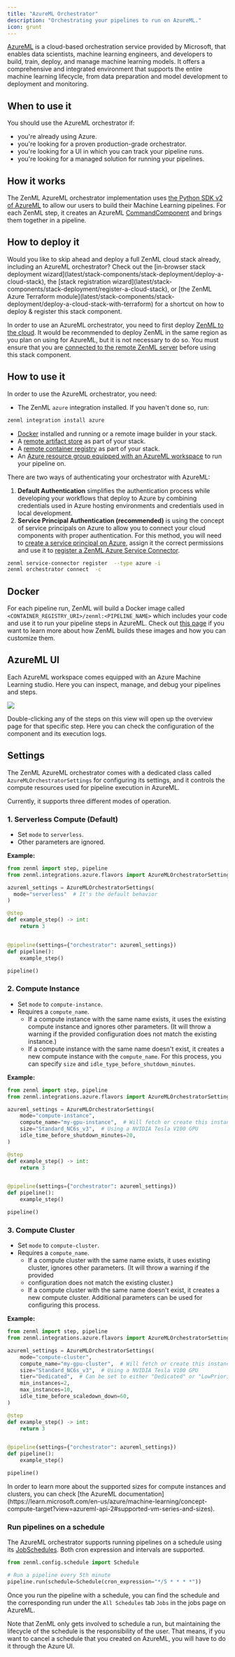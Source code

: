 ```yaml
---
title: "AzureML Orchestrator"
description: "Orchestrating your pipelines to run on AzureML."
icon: grunt
---
```


[AzureML](https://azure.microsoft.com/en-us/products/machine-learning) is a cloud-based orchestration service provided by Microsoft, that enables data scientists, machine learning engineers, and developers to build, train, deploy, and manage machine learning models. It offers a comprehensive and integrated environment that supports the entire machine learning lifecycle, from data preparation and model development to deployment and monitoring.

## When to use it

You should use the AzureML orchestrator if:

* you're already using Azure.
* you're looking for a proven production-grade orchestrator.
* you're looking for a UI in which you can track your pipeline runs.
* you're looking for a managed solution for running your pipelines.

## How it works

The ZenML AzureML orchestrator implementation uses [the Python SDK v2 of AzureML](https://learn.microsoft.com/en-gb/python/api/overview/azure/ai-ml-readme?view=azure-python) to allow our users to build their Machine Learning pipelines. For each ZenML step, it creates an AzureML [CommandComponent](https://learn.microsoft.com/en-us/python/api/azure-ai-ml/azure.ai.ml.entities.commandcomponent?view=azure-python) and brings them together in a pipeline.

## How to deploy it

<Info>
    Would you like to skip ahead and deploy a full ZenML cloud stack already, including an AzureML orchestrator? Check out the [in-browser stack deployment wizard](latest/stack-components/stack-deployment/deploy-a-cloud-stack), the [stack registration wizard](latest/stack-components/stack-deployment/register-a-cloud-stack), or [the ZenML Azure Terraform module](latest/stack-components/stack-deployment/deploy-a-cloud-stack-with-terraform) for a shortcut on how to deploy & register this stack component.
</Info>

In order to use an AzureML orchestrator, you need to first deploy [ZenML to the cloud](latest/getting-started/deploying-zenml). It would be recommended to deploy ZenML in the same region as you plan on using for AzureML, but it is not necessary to do so. You must ensure that you are [connected to the remote ZenML server](latest/usage/resource-data-management/connecting-to-zenml/connect-in-with-your-user-interactive) before using this stack component.

## How to use it

In order to use the AzureML orchestrator, you need:

* The ZenML `azure` integration installed. If you haven't done so, run:

```bash
zenml integration install azure
```

* [Docker](https://www.docker.com) installed and running or a remote image builder in your stack.
* A [remote artifact store](latest/stack-components/artifact-stores) as part of your stack.
* A [remote container registry](latest/stack-components/container-registries) as part of your stack.
* An [Azure resource group equipped with an AzureML workspace](https://learn.microsoft.com/en-us/azure/machine-learning/quickstart-create-resources?view=azureml-api-2) to run your pipeline on.

There are two ways of authenticating your orchestrator with AzureML:

1. **Default Authentication** simplifies the authentication process while developing your workflows that deploy to Azure by combining credentials used in Azure hosting environments and credentials used in local development.
2. **Service Principal Authentication (recommended)** is using the concept of service principals on Azure to allow you to connect your cloud components with proper authentication. For this method, you will need to [create a service principal on Azure](https://learn.microsoft.com/en-us/azure/developer/python/sdk/authentication-on-premises-apps?tabs=azure-portal), assign it the correct permissions and use it to [register a ZenML Azure Service Connector](https://docs.zenml.io/usage/resource-data-management/auth-management/azure-service-connector).

```bash
zenml service-connector register  --type azure -i
zenml orchestrator connect  -c
```

## Docker

For each pipeline run, ZenML will build a Docker image called `<CONTAINER_REGISTRY_URI>/zenml:<PIPELINE_NAME>` which includes your code and use it to run your pipeline steps in AzureML. Check out [this page](latest/usage/project-setup/customize-docker-builds) if you want to learn more about how ZenML builds these images and how you can customize them.

## AzureML UI

Each AzureML workspace comes equipped with an Azure Machine Learning studio. Here you can inspect, manage, and debug your pipelines and steps.

<Frame caption="AzureML pipeline example">
  <img src="/_assets/stack-components/stack-components-7.avif"/>
</Frame>

Double-clicking any of the steps on this view will open up the overview page for that specific step. Here you can check the configuration of the component and its execution logs.

## Settings

The ZenML AzureML orchestrator comes with a dedicated class called `AzureMLOrchestratorSettings` for configuring its settings, and it controls the compute resources used for pipeline execution in AzureML.

Currently, it supports three different modes of operation.

### 1\. Serverless Compute (Default)

* Set `mode` to `serverless`.
* Other parameters are ignored.

**Example:**

```py
from zenml import step, pipeline
from zenml.integrations.azure.flavors import AzureMLOrchestratorSettings

azureml_settings = AzureMLOrchestratorSettings(
  mode="serverless"  # It's the default behavior
)

@step
def example_step() -> int:
    return 3


@pipeline(settings={"orchestrator": azureml_settings})
def pipeline():
    example_step()

pipeline()
```

### 2\. Compute Instance

* Set `mode` to `compute-instance`.
* Requires a `compute_name`.
   * If a compute instance with the same name exists, it uses the existing compute instance and ignores other parameters. (It will throw a warning if the provided configuration does not match the existing instance.)
   * If a compute instance with the same name doesn't exist, it creates a new compute instance with the `compute_name`. For this process, you can specify `size` and `idle_type_before_shutdown_minutes`.

**Example:**

```py
from zenml import step, pipeline
from zenml.integrations.azure.flavors import AzureMLOrchestratorSettings

azureml_settings = AzureMLOrchestratorSettings(
    mode="compute-instance",
    compute_name="my-gpu-instance",  # Will fetch or create this instance
    size="Standard_NC6s_v3",  # Using a NVIDIA Tesla V100 GPU
    idle_time_before_shutdown_minutes=20,
)

@step
def example_step() -> int:
    return 3


@pipeline(settings={"orchestrator": azureml_settings})
def pipeline():
    example_step()

pipeline()
```

### 3\. Compute Cluster

* Set `mode` to `compute-cluster`.
* Requires a `compute_name`.
   * If a compute cluster with the same name exists, it uses existing cluster, ignores other parameters. (It will throw a warning if the provided
   * configuration does not match the existing cluster.)
   * If a compute cluster with the same name doesn't exist, it creates a new compute cluster. Additional parameters can be used for configuring this process.

**Example:**

```py
from zenml import step, pipeline
from zenml.integrations.azure.flavors import AzureMLOrchestratorSettings

azureml_settings = AzureMLOrchestratorSettings(
    mode="compute-cluster",
    compute_name="my-gpu-cluster",  # Will fetch or create this instance
    size="Standard_NC6s_v3",  # Using a NVIDIA Tesla V100 GPU
    tier="Dedicated",  # Can be set to either "Dedicated" or "LowPriority"
    min_instances=2,
    max_instances=10,
    idle_time_before_scaledown_down=60,
)

@step
def example_step() -> int:
    return 3


@pipeline(settings={"orchestrator": azureml_settings})
def pipeline():
    example_step()

pipeline()
```

<Info>
    In order to learn more about the supported sizes for compute instances and clusters, you can check [the AzureML documentation](https://learn.microsoft.com/en-us/azure/machine-learning/concept-compute-target?view=azureml-api-2#supported-vm-series-and-sizes).
</Info>

### Run pipelines on a schedule

The AzureML orchestrator supports running pipelines on a schedule using its [JobSchedules](https://learn.microsoft.com/en-us/azure/machine-learning/how-to-schedule-pipeline-job?view=azureml-api-2&tabs=python). Both cron expression and intervals are supported.

```py
from zenml.config.schedule import Schedule

# Run a pipeline every 5th minute
pipeline.run(schedule=Schedule(cron_expression="*/5 * * * *"))
```

Once you run the pipeline with a schedule, you can find the schedule and the corresponding run under the `All Schedules` tab `Jobs` in the jobs page on AzureML.

<Note>
    Note that ZenML only gets involved to schedule a run, but maintaining the lifecycle of the schedule is the responsibility of the user. That means, if you want to cancel a schedule that you created on AzureML, you will have to do it through the Azure UI.
</Note>
